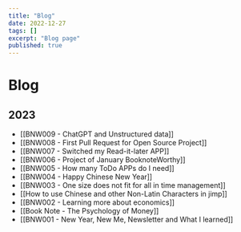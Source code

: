 ```yaml
---
title: "Blog"
date: 2022-12-27
tags: []
excerpt: "Blog page"
published: true
---
```


# Blog

## 2023

- [[BNW009 - ChatGPT and Unstructured data]]
- [[BNW008 - First Pull Request for Open Source Project]]
- [[BNW007 - Switched my Read-it-later APP]]
- [[BNW006 - Project of January BooknoteWorthy]]
- [[BNW005 - How many ToDo APPs do I need]]
- [[BNW004 - Happy Chinese New Year]]
- [[BNW003 - One size does not fit for all in time management]]
- [[How to use Chinese and other Non-Latin Characters in jimp]]
- [[BNW002 - Learning more about economics]]
- [[Book Note - The Psychology of Money]]
- [[BNW001 - New Year, New Me, Newsletter and What I learned]]
